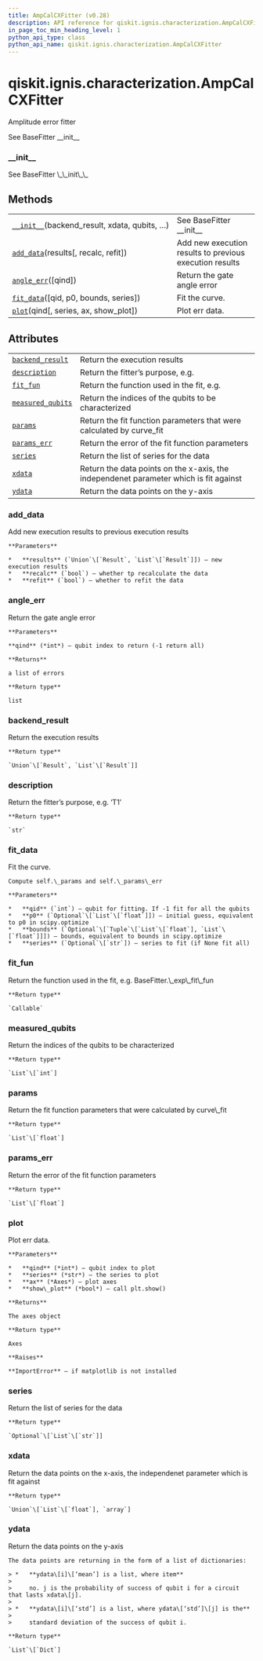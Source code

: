 ```yaml
---
title: AmpCalCXFitter (v0.28)
description: API reference for qiskit.ignis.characterization.AmpCalCXFitter in qiskit v0.28
in_page_toc_min_heading_level: 1
python_api_type: class
python_api_name: qiskit.ignis.characterization.AmpCalCXFitter
---
```


<span id="qiskit-ignis-characterization-ampcalcxfitter" />

# qiskit.ignis.characterization.AmpCalCXFitter

<Class id="qiskit.ignis.characterization.AmpCalCXFitter" isDedicatedPage={true} github="https://github.com/qiskit-community/qiskit-ignis/tree/stable/0.6/qiskit/ignis/characterization/gates/fitters.py" signature="AmpCalCXFitter(backend_result, xdata, qubits, fit_p0, fit_bounds)" modifiers="class">
  Amplitude error fitter

  See BaseFitter \_\_init\_\_

  ### \_\_init\_\_

  <Function id="qiskit.ignis.characterization.AmpCalCXFitter.__init__" signature="__init__(backend_result, xdata, qubits, fit_p0, fit_bounds)">
    See BaseFitter \_\_init\_\_
  </Function>

  ## Methods

  |                                                                                                                                                                 |                                                         |
  | --------------------------------------------------------------------------------------------------------------------------------------------------------------- | ------------------------------------------------------- |
  | [`__init__`](#qiskit.ignis.characterization.AmpCalCXFitter.__init__ "qiskit.ignis.characterization.AmpCalCXFitter.__init__")(backend\_result, xdata, qubits, …) | See BaseFitter \_\_init\_\_                             |
  | [`add_data`](#qiskit.ignis.characterization.AmpCalCXFitter.add_data "qiskit.ignis.characterization.AmpCalCXFitter.add_data")(results\[, recalc, refit])         | Add new execution results to previous execution results |
  | [`angle_err`](#qiskit.ignis.characterization.AmpCalCXFitter.angle_err "qiskit.ignis.characterization.AmpCalCXFitter.angle_err")(\[qind])                        | Return the gate angle error                             |
  | [`fit_data`](#qiskit.ignis.characterization.AmpCalCXFitter.fit_data "qiskit.ignis.characterization.AmpCalCXFitter.fit_data")(\[qid, p0, bounds, series])        | Fit the curve.                                          |
  | [`plot`](#qiskit.ignis.characterization.AmpCalCXFitter.plot "qiskit.ignis.characterization.AmpCalCXFitter.plot")(qind\[, series, ax, show\_plot])               | Plot err data.                                          |

  ## Attributes

  |                                                                                                                                                   |                                                                                       |
  | ------------------------------------------------------------------------------------------------------------------------------------------------- | ------------------------------------------------------------------------------------- |
  | [`backend_result`](#qiskit.ignis.characterization.AmpCalCXFitter.backend_result "qiskit.ignis.characterization.AmpCalCXFitter.backend_result")    | Return the execution results                                                          |
  | [`description`](#qiskit.ignis.characterization.AmpCalCXFitter.description "qiskit.ignis.characterization.AmpCalCXFitter.description")             | Return the fitter’s purpose, e.g.                                                     |
  | [`fit_fun`](#qiskit.ignis.characterization.AmpCalCXFitter.fit_fun "qiskit.ignis.characterization.AmpCalCXFitter.fit_fun")                         | Return the function used in the fit, e.g.                                             |
  | [`measured_qubits`](#qiskit.ignis.characterization.AmpCalCXFitter.measured_qubits "qiskit.ignis.characterization.AmpCalCXFitter.measured_qubits") | Return the indices of the qubits to be characterized                                  |
  | [`params`](#qiskit.ignis.characterization.AmpCalCXFitter.params "qiskit.ignis.characterization.AmpCalCXFitter.params")                            | Return the fit function parameters that were calculated by curve\_fit                 |
  | [`params_err`](#qiskit.ignis.characterization.AmpCalCXFitter.params_err "qiskit.ignis.characterization.AmpCalCXFitter.params_err")                | Return the error of the fit function parameters                                       |
  | [`series`](#qiskit.ignis.characterization.AmpCalCXFitter.series "qiskit.ignis.characterization.AmpCalCXFitter.series")                            | Return the list of series for the data                                                |
  | [`xdata`](#qiskit.ignis.characterization.AmpCalCXFitter.xdata "qiskit.ignis.characterization.AmpCalCXFitter.xdata")                               | Return the data points on the x-axis, the independenet parameter which is fit against |
  | [`ydata`](#qiskit.ignis.characterization.AmpCalCXFitter.ydata "qiskit.ignis.characterization.AmpCalCXFitter.ydata")                               | Return the data points on the y-axis                                                  |

  ### add\_data

  <Function id="qiskit.ignis.characterization.AmpCalCXFitter.add_data" signature="add_data(results, recalc=True, refit=True)">
    Add new execution results to previous execution results

    **Parameters**

    *   **results** (`Union`\[`Result`, `List`\[`Result`]]) – new execution results
    *   **recalc** (`bool`) – whether tp recalculate the data
    *   **refit** (`bool`) – whether to refit the data
  </Function>

  ### angle\_err

  <Function id="qiskit.ignis.characterization.AmpCalCXFitter.angle_err" signature="angle_err(qind=- 1)">
    Return the gate angle error

    **Parameters**

    **qind** (*int*) – qubit index to return (-1 return all)

    **Returns**

    a list of errors

    **Return type**

    list
  </Function>

  ### backend\_result

  <Attribute id="qiskit.ignis.characterization.AmpCalCXFitter.backend_result">
    Return the execution results

    **Return type**

    `Union`\[`Result`, `List`\[`Result`]]
  </Attribute>

  ### description

  <Attribute id="qiskit.ignis.characterization.AmpCalCXFitter.description">
    Return the fitter’s purpose, e.g. ‘T1’

    **Return type**

    `str`
  </Attribute>

  ### fit\_data

  <Function id="qiskit.ignis.characterization.AmpCalCXFitter.fit_data" signature="fit_data(qid=- 1, p0=None, bounds=None, series=None)">
    Fit the curve.

    Compute self.\_params and self.\_params\_err

    **Parameters**

    *   **qid** (`int`) – qubit for fitting. If -1 fit for all the qubits
    *   **p0** (`Optional`\[`List`\[`float`]]) – initial guess, equivalent to p0 in scipy.optimize
    *   **bounds** (`Optional`\[`Tuple`\[`List`\[`float`], `List`\[`float`]]]) – bounds, equivalent to bounds in scipy.optimize
    *   **series** (`Optional`\[`str`]) – series to fit (if None fit all)
  </Function>

  ### fit\_fun

  <Attribute id="qiskit.ignis.characterization.AmpCalCXFitter.fit_fun">
    Return the function used in the fit, e.g. BaseFitter.\_exp\_fit\_fun

    **Return type**

    `Callable`
  </Attribute>

  ### measured\_qubits

  <Attribute id="qiskit.ignis.characterization.AmpCalCXFitter.measured_qubits">
    Return the indices of the qubits to be characterized

    **Return type**

    `List`\[`int`]
  </Attribute>

  ### params

  <Attribute id="qiskit.ignis.characterization.AmpCalCXFitter.params">
    Return the fit function parameters that were calculated by curve\_fit

    **Return type**

    `List`\[`float`]
  </Attribute>

  ### params\_err

  <Attribute id="qiskit.ignis.characterization.AmpCalCXFitter.params_err">
    Return the error of the fit function parameters

    **Return type**

    `List`\[`float`]
  </Attribute>

  ### plot

  <Function id="qiskit.ignis.characterization.AmpCalCXFitter.plot" signature="plot(qind, series='0', ax=None, show_plot=False)">
    Plot err data.

    **Parameters**

    *   **qind** (*int*) – qubit index to plot
    *   **series** (*str*) – the series to plot
    *   **ax** (*Axes*) – plot axes
    *   **show\_plot** (*bool*) – call plt.show()

    **Returns**

    The axes object

    **Return type**

    Axes

    **Raises**

    **ImportError** – if matplotlib is not installed
  </Function>

  ### series

  <Attribute id="qiskit.ignis.characterization.AmpCalCXFitter.series">
    Return the list of series for the data

    **Return type**

    `Optional`\[`List`\[`str`]]
  </Attribute>

  ### xdata

  <Attribute id="qiskit.ignis.characterization.AmpCalCXFitter.xdata">
    Return the data points on the x-axis, the independenet parameter which is fit against

    **Return type**

    `Union`\[`List`\[`float`], `array`]
  </Attribute>

  ### ydata

  <Attribute id="qiskit.ignis.characterization.AmpCalCXFitter.ydata">
    Return the data points on the y-axis

    The data points are returning in the form of a list of dictionaries:

    > *   **ydata\[i]\[‘mean’] is a list, where item**
    >
    >     no. j is the probability of success of qubit i for a circuit that lasts xdata\[j].
    >
    > *   **ydata\[i]\[‘std’] is a list, where ydata\[‘std’]\[j] is the**
    >
    >     standard deviation of the success of qubit i.

    **Return type**

    `List`\[`Dict`]
  </Attribute>
</Class>

